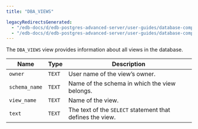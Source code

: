 ```yaml
---
title: "DBA_VIEWS"

legacyRedirectsGenerated:
  - "/edb-docs/d/edb-postgres-advanced-server/user-guides/database-compatibility-for-oracle-developers-catalog-views-guide/13/dba_views.html"
  - "/edb-docs/d/edb-postgres-advanced-server/user-guides/database-compatibility-for-oracle-developers-catalog-views-guide/latest/dba_views.html"
---
```


<div id="dba_views" class="registered_link"></div>

The `DBA_VIEWS` view provides information about all views in the database.

| Name          | Type   | Description                                               |
| ------------- | ------ | --------------------------------------------------------- |
| `owner`       | `TEXT` | User name of the view’s owner.                            |
| `schema_name` | `TEXT` | Name of the schema in which the view belongs.             |
| `view_name`   | `TEXT` | Name of the view.                                         |
| `text`        | `TEXT` | The text of the `SELECT` statement that defines the view. |
